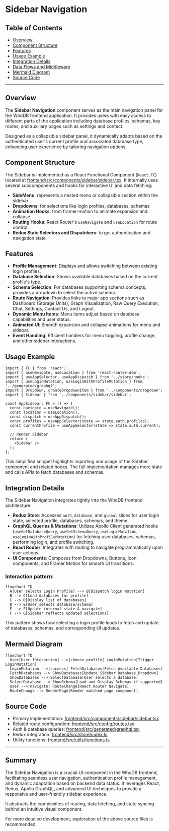 # Sidebar Navigation

## Table of Contents

- [Overview](#overview)
- [Component Structure](#component-structure)
- [Features](#features)
- [Usage Example](#usage-example)
- [Integration Details](#integration-details)
- [Data Flows and Middleware](#data-flows-and-middleware)
- [Mermaid Diagram](#mermaid-diagram)
- [Source Code](#source-code)

---

## Overview

The **Sidebar Navigation** component serves as the main navigation panel for the WhoDB frontend application. It provides users with easy access to different parts of the application including database profiles, schemas, key routes, and auxiliary pages such as settings and contact.

Designed as a collapsible sidebar panel, it dynamically adapts based on the authenticated user's current profile and associated database type, enhancing user experience by tailoring navigation options.


## Component Structure

The Sidebar is implemented as a React Functional Component (`React.FC`) located at [frontend/src/components/sidebar/sidebar.tsx](/frontend/src/components/sidebar/sidebar.tsx). It internally uses several subcomponents and hooks for interactive UI and data fetching:

- **SideMenu**: represents a nested menu or collapsible section within the sidebar
- **Dropdowns**: for selections like login profiles, databases, schemas
- **Animation Hooks**: from framer-motion to animate expansion and collapse
- **Routing Hooks**: React Router's `useNavigate` and `useLocation` for route control
- **Redux State Selectors and Dispatchers**: to get authentication and navigation state


## Features

- **Profile Management**: Displays and allows switching between existing login profiles.
- **Database Selection**: Shows available databases based on the current profile's type.
- **Schema Selection**: For databases supporting schema concepts, provides a dropdown to select the active schema.
- **Route Navigation**: Provides links to major app sections such as Dashboard (Storage Units), Graph Visualization, Raw Query Execution, Chat, Settings, Contact Us, and Logout.
- **Dynamic Menu Items**: Menu items adjust based on database capabilities and user status.
- **Animated UI**: Smooth expansion and collapse animations for menu and sidebar.
- **Event Handling**: Efficient handlers for menu toggling, profile change, and other sidebar interactions.


## Usage Example

```tsx
import { FC } from 'react';
import { useNavigate, useLocation } from 'react-router-dom';
import { useAppSelector, useAppDispatch } from '../store/hooks';
import { useLoginMutation, useLoginWithProfileMutation } from '../generated/graphql';
import { Dropdown, createDropdownItem } from '../components/dropdown';
import { Sidebar } from '../components/sidebar/sidebar';

const AppSidebar: FC = () => {
  const navigate = useNavigate();
  const location = useLocation();
  const dispatch = useAppDispatch();
  const profiles = useAppSelector(state => state.auth.profiles);
  const currentProfile = useAppSelector(state => state.auth.current);

  // Render Sidebar
  return (
    <Sidebar />
  );
};
```

This simplified snippet highlights importing and usage of the Sidebar component and related hooks. The full implementation manages more state and calls APIs to fetch databases and schemas.


## Integration Details

The Sidebar Navigation integrates tightly into the WhoDB frontend architecture:

- **Redux Store**: Accesses `auth`, `database`, and `global` slices for user login state, selected profile, databases, schemas, and theme.
- **GraphQL Queries & Mutations**: Utilizes Apollo Client generated hooks (`useGetDatabaseQuery`, `useGetSchemaQuery`, `useLoginMutation`, `useLoginWithProfileMutation`) for fetching user databases, schemas, performing login, and profile switching.
- **React Router**: Integrates with routing to navigate programmatically upon user actions.
- **UI Components**: Composes from Dropdowns, Buttons, Icon components, and Framer Motion for smooth UI transitions.

### Interaction pattern:

```mermaid
flowchart TD
  A[User selects Login Profile] --> B[Dispatch login mutation]
  B --> C[Load databases for profile]
  C --> D[Display list of databases]
  D --> E[User selects database/schema]
  E --> F[Update internal state & navigate]
  F --> G[Sidebar reflects updated selections]
```

This pattern shows how selecting a login profile leads to fetch and update of databases, schemas, and corresponding UI updates.


## Mermaid Diagram

```mermaid
flowchart TD
  User[User Interaction] -->|choose profile| LoginMutation[Trigger LoginMutation]
  LoginMutation -->|success| FetchDatabases[Fetch Available Databases]
  FetchDatabases --> ShowDatabases[Update Sidebar Database Dropdown]
  ShowDatabases --> SelectDatabase[User selects a database]
  SelectDatabase --> ShowSchema[Load and Display Schemas if supported]
  User -->|navigate| RouteChange[React Router Navigate]
  RouteChange --> RenderPage[Render matched page component]
```


## Source Code

- Primary implementation: [frontend/src/components/sidebar/sidebar.tsx](/frontend/src/components/sidebar/sidebar.tsx)
- Related route configuration: [frontend/src/config/routes.tsx](/frontend/src/config/routes.tsx)
- Auth & database queries: [frontend/src/generated/graphql.tsx](/frontend/src/generated/graphql.tsx)
- Redux integration: [frontend/src/store/index.ts](/frontend/src/store/index.ts)
- Utility functions: [frontend/src/utils/functions.ts](/frontend/src/utils/functions.ts)


---

## Summary

The Sidebar Navigation is a crucial UI component in the WhoDB frontend, facilitating seamless user navigation, authentication profile management, and dynamic adaptation based on backend data status. It leverages React, Redux, Apollo GraphQL, and advanced UI techniques to provide a responsive and user-friendly sidebar experience.

It abstracts the complexities of routing, data fetching, and state syncing behind an intuitive visual component.

For more detailed development, exploration of the above source files is recommended.
